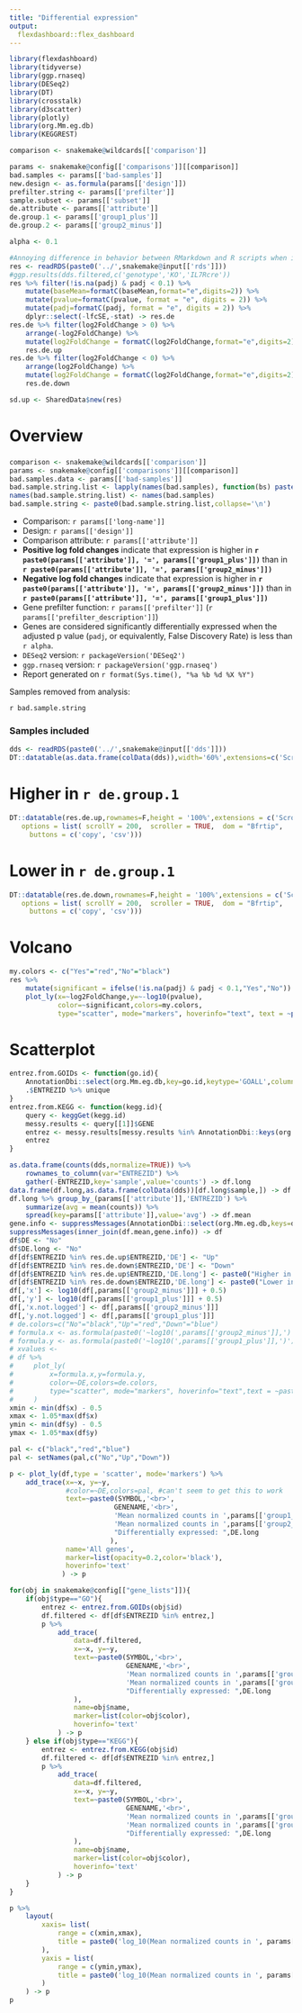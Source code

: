 ```yaml
---
title: "Differential expression"
output: 
  flexdashboard::flex_dashboard
---
```


```r
library(flexdashboard)
library(tidyverse)
library(ggp.rnaseq)
library(DESeq2)
library(DT)
library(crosstalk)
library(d3scatter)
library(plotly)
library(org.Mm.eg.db)
library(KEGGREST)
```

```r
comparison <- snakemake@wildcards[['comparison']]

params <- snakemake@config[['comparisons']][[comparison]]
bad.samples <- params[['bad-samples']]
new.design <- as.formula(params[['design']])
prefilter.string <- params[['prefilter']]
sample.subset <- params[['subset']]
de.attribute <- params[['attribute']]
de.group.1 <- params[['group1_plus']]
de.group.2 <- params[['group2_minus']]

alpha <- 0.1
```

```r
#Annoying difference in behavior between RMarkdown and R scripts when it comes to working directories...
res <- readRDS(paste0('../',snakemake@input[['rds']]))
#ggp.results(dds.filtered,c('genotype','KO','IL7Rcre'))
res %>% filter(!is.na(padj) & padj < 0.1) %>%
    mutate(baseMean=formatC(baseMean,format="e",digits=2)) %>%
    mutate(pvalue=formatC(pvalue, format = "e", digits = 2)) %>%
    mutate(padj=formatC(padj, format = "e", digits = 2)) %>%
    dplyr::select(-lfcSE,-stat) -> res.de
res.de %>% filter(log2FoldChange > 0) %>% 
    arrange(-log2FoldChange) %>%
    mutate(log2FoldChange = formatC(log2FoldChange,format="e",digits=2)) ->
    res.de.up
res.de %>% filter(log2FoldChange < 0) %>% 
    arrange(log2FoldChange) %>%
    mutate(log2FoldChange = formatC(log2FoldChange,format="e",digits=2)) ->
    res.de.down
```

```r
sd.up <- SharedData$new(res)
```

Overview
=====================================

### 

```r
comparison <- snakemake@wildcards[['comparison']]
params <- snakemake@config[['comparisons']][[comparison]]
bad.samples.data <- params[['bad-samples']]
bad.sample.string.list <- lapply(names(bad.samples), function(bs) paste0("- ",bs, ' (', bad.samples.data[bs],')'))
names(bad.sample.string.list) <- names(bad.samples)
bad.sample.string <- paste0(bad.sample.string.list,collapse='\n')
```

- Comparison: `r params[['long-name']]`
- Design: `r params[['design']]`
- Comparison attribute: `r params[['attribute']]`
- **Positive log fold changes** indicate that expression is higher in **`r paste0(params[['attribute']], '=', params[['group1_plus']])`** than in **`r paste0(params[['attribute']], '=', params[['group2_minus']])`**
- **Negative log fold changes** indicate that expression is higher in **`r paste0(params[['attribute']], '=', params[['group2_minus']])`** than in **`r paste0(params[['attribute']], '=', params[['group1_plus']])`**
- Gene prefilter function: ``r params[['prefilter']]`` (`r params[['prefilter_description']]`)
- Genes are considered significantly differentially expressed when the adjusted p value (`padj`, or equivalently, False Discovery Rate) is less than `r alpha`. 
- `DESeq2` version: `r packageVersion('DESeq2')`
- `ggp.rnaseq` version: `r packageVersion('ggp.rnaseq')`
- Report generated on `r format(Sys.time(), "%a %b %d %X %Y")`

Samples removed from analysis:

`r bad.sample.string`

### Samples included

```r
dds <- readRDS(paste0('../',snakemake@input[['dds']]))
DT::datatable(as.data.frame(colData(dds)),width='60%',extensions=c('Scroller'),options=list(scrollY=200))
```


Higher in `r de.group.1`
===================================== 

```r
DT::datatable(res.de.up,rownames=F,height = '100%',extensions = c('Scroller', 'Buttons'),
   options = list( scrollY = 200,  scroller = TRUE,  dom = "Bfrtip",
     buttons = c('copy', 'csv')))
```

Lower in `r de.group.1`
===================================== 

```r
DT::datatable(res.de.down,rownames=F,height = '100%',extensions = c('Scroller', 'Buttons'),
   options = list( scrollY = 200,  scroller = TRUE,  dom = "Bfrtip",
     buttons = c('copy', 'csv')))
```

Volcano
===================================== 

```r
my.colors <- c("Yes"="red","No"="black")
res %>%
    mutate(significant = ifelse(!is.na(padj) & padj < 0.1,"Yes","No")) %>%
    plot_ly(x=~log2FoldChange,y=~-log10(pvalue),
            color=~significant,colors=my.colors,
            type="scatter", mode="markers", hoverinfo="text", text = ~paste(SYMBOL, '<br>', GENENAME))
```

Scatterplot
===================================== 

```r
entrez.from.GOIDs <- function(go.id){
    AnnotationDbi::select(org.Mm.eg.db,key=go.id,keytype='GOALL',columns=c('ENTREZID')) %>%
    .$ENTREZID %>% unique
}
entrez.from.KEGG <- function(kegg.id){
    query <- keggGet(kegg.id)
    messy.results <- query[[1]]$GENE
    entrez <- messy.results[messy.results %in% AnnotationDbi::keys(org.Mm.eg.db,keytype='ENTREZID')]
    entrez
}
```


```r
as.data.frame(counts(dds,normalize=TRUE)) %>%
    rownames_to_column(var="ENTREZID") %>%
    gather(-ENTREZID,key='sample',value='counts') -> df.long
data.frame(df.long,as.data.frame(colData(dds))[df.long$sample,]) -> df.long
df.long %>% group_by_(params[['attribute']],'ENTREZID') %>%
    summarize(avg = mean(counts)) %>% 
    spread(key=params[['attribute']],value='avg') -> df.mean
gene.info <- suppressMessages(AnnotationDbi::select(org.Mm.eg.db,keys=df.mean$ENTREZID,keytype='ENTREZID',columns=c('SYMBOL','GENENAME')))
suppressMessages(inner_join(df.mean,gene.info)) -> df
df$DE <- "No"
df$DE.long <- "No"
df[df$ENTREZID %in% res.de.up$ENTREZID,'DE'] <- "Up"
df[df$ENTREZID %in% res.de.down$ENTREZID,'DE'] <- "Down"
df[df$ENTREZID %in% res.de.up$ENTREZID,'DE.long'] <- paste0("Higher in ",params[['group1_plus']])
df[df$ENTREZID %in% res.de.down$ENTREZID,'DE.long'] <- paste0("Lower in ",params[['group1_plus']])
df[,'x'] <- log10(df[,params[['group2_minus']]] + 0.5)
df[,'y'] <- log10(df[,params[['group1_plus']]] + 0.5)
df[,'x.not.logged'] <- df[,params[['group2_minus']]]
df[,'y.not.logged'] <- df[,params[['group1_plus']]]
# de.colors=c("No"="black","Up"="red","Down"="blue")
# formula.x <- as.formula(paste0('~log10(',params[['group2_minus']],')'))
# formula.y <- as.formula(paste0('~log10(',params[['group1_plus']],')'))
# xvalues <- 
# df %>%
#     plot_ly(
#         x=formula.x,y=formula.y,
#         color=~DE,colors=de.colors,
#         type="scatter", mode="markers", hoverinfo="text",text = ~paste(SYMBOL, '<br>', GENENAME)
#     )
xmin <- min(df$x) - 0.5
xmax <- 1.05*max(df$x)
ymin <- min(df$y) - 0.5
ymax <- 1.05*max(df$y)

pal <- c("black","red","blue")
pal <- setNames(pal,c("No","Up","Down"))

p <- plot_ly(df,type = 'scatter', mode='markers') %>%
    add_trace(x=~x, y=~y,
              #color=~DE,colors=pal, #can't seem to get this to work
              text=~paste0(SYMBOL,'<br>',
                          GENENAME,'<br>',
                          'Mean normalized counts in ',params[['group1_plus']],": ",round(y.not.logged,digits=1),"<br>",
                          'Mean normalized counts in ',params[['group2_minus']],": ",round(x.not.logged,digits=1),"<br>",
                          "Differentially expressed: ",DE.long
                         ),
              name='All genes',
              marker=list(opacity=0.2,color='black'),
              hoverinfo='text'
             ) -> p

for(obj in snakemake@config[["gene_lists"]]){
    if(obj$type=="GO"){
        entrez <- entrez.from.GOIDs(obj$id)
        df.filtered <- df[df$ENTREZID %in% entrez,]
        p %>%
            add_trace(
                data=df.filtered,
                x=~x, y=~y,
                text=~paste0(SYMBOL,'<br>',
                             GENENAME,'<br>',
                             'Mean normalized counts in ',params[['group1_plus']],": ",round(y.not.logged,digits=1),"<br>",
                             'Mean normalized counts in ',params[['group2_minus']],": ",round(x.not.logged,digits=1),"<br>",
                             "Differentially expressed: ",DE.long
                ),
                name=obj$name,
                marker=list(color=obj$color),
                hoverinfo='text'
            ) -> p
    } else if(obj$type=="KEGG"){
        entrez <- entrez.from.KEGG(obj$id)
        df.filtered <- df[df$ENTREZID %in% entrez,]
        p %>%
            add_trace(
                data=df.filtered,
                x=~x, y=~y,
                text=~paste0(SYMBOL,'<br>',
                             GENENAME,'<br>',
                             'Mean normalized counts in ',params[['group1_plus']],": ",round(y.not.logged,digits=1),"<br>",
                             'Mean normalized counts in ',params[['group2_minus']],": ",round(x.not.logged,digits=1),"<br>",
                             "Differentially expressed: ",DE.long
                ),
                name=obj$name,
                marker=list(color=obj$color),
                hoverinfo='text'
            ) -> p
    }
}

p %>%
    layout(
        xaxis= list(
            range = c(xmin,xmax),
            title = paste0('log_10(Mean normalized counts in ', params[['group2_minus']] ,' + 0.5)')
        ),
        yaxis = list(
            range = c(ymin,ymax),
            title = paste0('log_10(Mean normalized counts in ', params[['group1_plus']] ,' + 0.5)')
        )
    ) -> p
p
```

